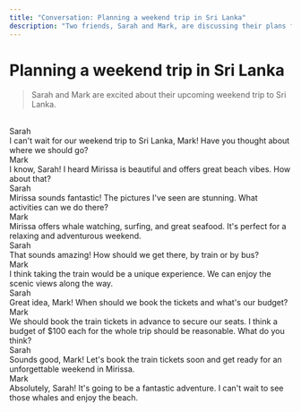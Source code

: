 ```yaml
---
title: "Conversation: Planning a weekend trip in Sri Lanka"
description: "Two friends, Sarah and Mark, are discussing their plans for a weekend trip to Sri Lanka."
---
```


# Planning a weekend trip in Sri Lanka

> Sarah and Mark are excited about their upcoming weekend trip to Sri Lanka.

<br/>

<div className="chat chat-start">
  <div className="chat-header">
    Sarah
  </div>
  <div className="chat-bubble text-xl bg-[#171717] text-white">I can't wait for our weekend trip to Sri Lanka, Mark! Have you thought about where we should go?</div>
</div>
<div className="chat chat-end">
  <div className="chat-header">
    Mark
  </div>
  <div className="chat-bubble text-xl bg-accent text-white">I know, Sarah! I heard Mirissa is beautiful and offers great beach vibes. How about that?</div>
</div>
<div className="chat chat-start">
  <div className="chat-header">
    Sarah
  </div>
  <div className="chat-bubble text-xl bg-[#171717] text-white">Mirissa sounds fantastic! The pictures I've seen are stunning. What activities can we do there?</div>
</div>
<div className="chat chat-end">
  <div className="chat-header">
    Mark
  </div>
  <div className="chat-bubble text-xl bg-accent text-white">Mirissa offers whale watching, surfing, and great seafood. It's perfect for a relaxing and adventurous weekend.</div>
</div>
<div className="chat chat-start">
  <div className="chat-header">
    Sarah
  </div>
  <div className="chat-bubble text-xl bg-[#171717] text-white">That sounds amazing! How should we get there, by train or by bus?</div>
</div>
<div className="chat chat-end">
  <div className="chat-header">
    Mark
  </div>
  <div className="chat-bubble text-xl bg-accent text-white">I think taking the train would be a unique experience. We can enjoy the scenic views along the way.</div>
</div>
<div className="chat chat-start">
  <div className="chat-header">
    Sarah
  </div>
  <div className="chat-bubble text-xl bg-[#171717] text-white">Great idea, Mark! When should we book the tickets and what's our budget?</div>
</div>
<div className="chat chat-end">
  <div className="chat-header">
    Mark
  </div>
  <div className="chat-bubble text-xl bg-accent text-white">We should book the train tickets in advance to secure our seats. I think a budget of $100 each for the whole trip should be reasonable. What do you think?</div>
</div>
<div className="chat chat-start">
  <div className="chat-header">
    Sarah
  </div>
  <div className="chat-bubble text-xl bg-[#171717] text-white">Sounds good, Mark! Let's book the train tickets soon and get ready for an unforgettable weekend in Mirissa.</div>
</div>
<div className="chat chat-end">
  <div className="chat-header">
    Mark
  </div>
  <div className="chat-bubble text-xl bg-accent text-white">Absolutely, Sarah! It's going to be a fantastic adventure. I can't wait to see those whales and enjoy the beach.</div>
</div>